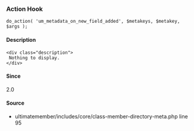 
<UMBreadCrumb type="action"/>

### Action Hook    
    
```
do_action( 'um_metadata_on_new_field_added', $metakeys, $metakey, $args );
```

#### Description
    <div class="description">
     Nothing to display.
    </div>

#### Since
<div class="description">
2.0
</div>

#### Source
  - <Link href="https://github.com/ultimatemember/ultimatemember/tree/2.5.0/includes/core/class-member-directory-meta.php#L95">ultimatemember/includes/core/class-member-directory-meta.php</Link> <Link href="https://github.com/ultimatemember/ultimatemember/tree/2.5.0/includes/core/class-member-directory-meta.php#L95">line 95</Link>

